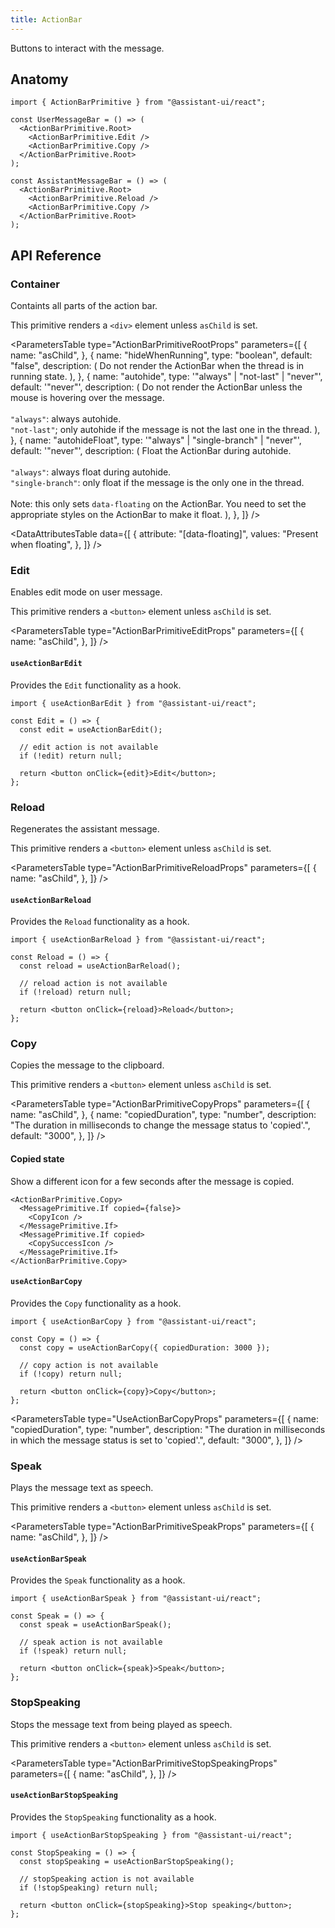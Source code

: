 ```yaml
---
title: ActionBar
---
```


Buttons to interact with the message.


## Anatomy

```tsx
import { ActionBarPrimitive } from "@assistant-ui/react";

const UserMessageBar = () => (
  <ActionBarPrimitive.Root>
    <ActionBarPrimitive.Edit />
    <ActionBarPrimitive.Copy />
  </ActionBarPrimitive.Root>
);

const AssistantMessageBar = () => (
  <ActionBarPrimitive.Root>
    <ActionBarPrimitive.Reload />
    <ActionBarPrimitive.Copy />
  </ActionBarPrimitive.Root>
);
```

## API Reference

### Container

Containts all parts of the action bar.

This primitive renders a `<div>` element unless `asChild` is set.

<ParametersTable
  type="ActionBarPrimitiveRootProps"
  parameters={[
    {
      name: "asChild",
    },
    {
      name: "hideWhenRunning",
      type: "boolean",
      default: "false",
      description: (
        <span>
          Do not render the ActionBar when the thread is in running state.
        </span>
      ),
    },
    {
      name: "autohide",
      type: '"always" | "not-last" | "never"',
      default: '"never"',
      description: (
        <span>
          Do not render the ActionBar unless the mouse is hovering over the
          message.
          <br />
          <br />
          <Code>"always"</Code>: always autohide.
          <br />
          <Code>"not-last"</Code>; only autohide if the message is not the last
          one in the thread.
        </span>
      ),
    },
    {
      name: "autohideFloat",
      type: '"always" | "single-branch" | "never"',
      default: '"never"',
      description: (
        <span>
          Float the ActionBar during autohide.
          <br />
          <br />
          <Code>"always"</Code>: always float during autohide.
          <br />
          <Code>"single-branch"</Code>: only float if the message is the only
          one in the thread.
          <br />
          <br />
          Note: this only sets `data-floating` on the ActionBar. You need to set
          the appropriate styles on the ActionBar to make it float.
        </span>
      ),
    },
  ]}
/>

<DataAttributesTable
  data={[
    {
      attribute: "[data-floating]",
      values: "Present when floating",
    },
  ]}
/>

### Edit

Enables edit mode on user message.

This primitive renders a `<button>` element unless `asChild` is set.

<ParametersTable
  type="ActionBarPrimitiveEditProps"
  parameters={[
    {
      name: "asChild",
    },
  ]}
/>

#### `useActionBarEdit`

Provides the `Edit` functionality as a hook.

```tsx
import { useActionBarEdit } from "@assistant-ui/react";

const Edit = () => {
  const edit = useActionBarEdit();

  // edit action is not available
  if (!edit) return null;

  return <button onClick={edit}>Edit</button>;
};
```

### Reload

Regenerates the assistant message.

This primitive renders a `<button>` element unless `asChild` is set.

<ParametersTable
  type="ActionBarPrimitiveReloadProps"
  parameters={[
    {
      name: "asChild",
    },
  ]}
/>

#### `useActionBarReload`

Provides the `Reload` functionality as a hook.

```tsx
import { useActionBarReload } from "@assistant-ui/react";

const Reload = () => {
  const reload = useActionBarReload();

  // reload action is not available
  if (!reload) return null;

  return <button onClick={reload}>Reload</button>;
};
```

### Copy

Copies the message to the clipboard.

This primitive renders a `<button>` element unless `asChild` is set.

<ParametersTable
  type="ActionBarPrimitiveCopyProps"
  parameters={[
    {
      name: "asChild",
    },
    {
      name: "copiedDuration",
      type: "number",
      description:
        "The duration in milliseconds to change the message status to 'copied'.",
      default: "3000",
    },
  ]}
/>

#### Copied state

Show a different icon for a few seconds after the message is copied.

```tsx
<ActionBarPrimitive.Copy>
  <MessagePrimitive.If copied={false}>
    <CopyIcon />
  </MessagePrimitive.If>
  <MessagePrimitive.If copied>
    <CopySuccessIcon />
  </MessagePrimitive.If>
</ActionBarPrimitive.Copy>
```

#### `useActionBarCopy`

Provides the `Copy` functionality as a hook.

```tsx
import { useActionBarCopy } from "@assistant-ui/react";

const Copy = () => {
  const copy = useActionBarCopy({ copiedDuration: 3000 });

  // copy action is not available
  if (!copy) return null;

  return <button onClick={copy}>Copy</button>;
};
```

<ParametersTable
  type="UseActionBarCopyProps"
  parameters={[
    {
      name: "copiedDuration",
      type: "number",
      description:
        "The duration in milliseconds in which the message status is set to 'copied'.",
      default: "3000",
    },
  ]}
/>

### Speak

Plays the message text as speech.

This primitive renders a `<button>` element unless `asChild` is set.

<ParametersTable
  type="ActionBarPrimitiveSpeakProps"
  parameters={[
    {
      name: "asChild",
    },
  ]}
/>

#### `useActionBarSpeak`

Provides the `Speak` functionality as a hook.

```tsx
import { useActionBarSpeak } from "@assistant-ui/react";

const Speak = () => {
  const speak = useActionBarSpeak();

  // speak action is not available
  if (!speak) return null;

  return <button onClick={speak}>Speak</button>;
};
```

### StopSpeaking

Stops the message text from being played as speech.

This primitive renders a `<button>` element unless `asChild` is set.

<ParametersTable
  type="ActionBarPrimitiveStopSpeakingProps"
  parameters={[
    {
      name: "asChild",
    },
  ]}
/>

#### `useActionBarStopSpeaking`

Provides the `StopSpeaking` functionality as a hook.

```tsx
import { useActionBarStopSpeaking } from "@assistant-ui/react";

const StopSpeaking = () => {
  const stopSpeaking = useActionBarStopSpeaking();

  // stopSpeaking action is not available
  if (!stopSpeaking) return null;

  return <button onClick={stopSpeaking}>Stop speaking</button>;
};
```